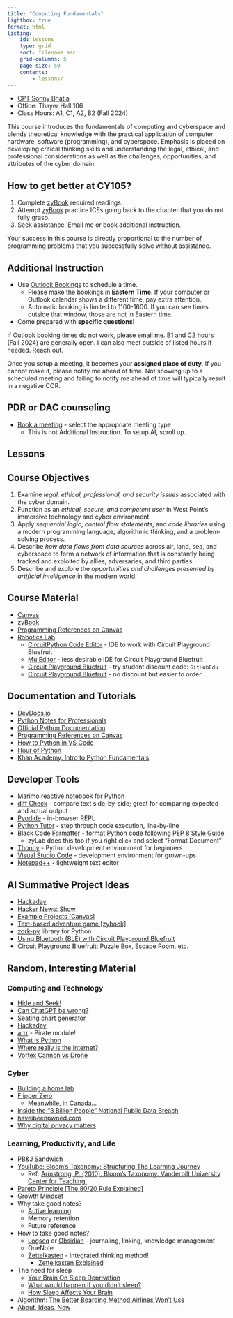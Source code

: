 ```yaml
---
title: "Computing Fundamentals"
lightbox: true
format: html
listing:
    id: lessons
    type: grid
    sort: filename asc
    grid-columns: 5
    page-size: 50
    contents:
        - lessons/
---
```


- [CPT Sonny Bhatia](https://bhatia.dev/)
- Office: Thayer Hall 106
- Class Hours: A1, C1, A2, B2 (Fall 2024)

This course introduces the fundamentals of computing and cyberspace and blends theoretical knowledge with the practical application of computer hardware, software (programming), and cyberspace. Emphasis is placed on developing critical thinking skills and understanding the legal, ethical, and professional considerations as well as the challenges, opportunities, and attributes of the cyber domain.


## How to get better at CY105?

1. Complete [zyBook](https://learn.zybooks.com/zybook/WESTPOINTCY105Fall2024) required readings.
1. Attempt [zyBook](https://learn.zybooks.com/zybook/WESTPOINTCY105Fall2024) practice ICEs going back to the chapter that you do not fully grasp.
1. Seek assistance. Email me or book additional instruction.

Your success in this course is directly proportional to the number of programming problems that you successfully solve without assistance.


## Additional Instruction

- Use [Outlook Bookings](https://outlook.office.com/bookwithme/user/eb7d00eba18d43f0a98c54dee80af31d@westpoint.edu/meetingtype/jltYy6M1Zk-gtINzpqM9Zw2) to schedule a time.
    - Please make the bookings in **Eastern Time**. If your computer or Outlook calendar shows a different time, pay extra attention.
    - Automatic booking is limited to 1100-1600. If you can see times outside that window, those are not in Eastern time.
- Come prepared with **specific questions**!

::: {.callout-note}
If Outlook booking times do not work, please email me. B1 and C2 hours (Fall 2024) are generally open. I can also meet outside of listed hours if needed. Reach out.
:::

::: {.callout-warning}
Once you setup a meeting, it becomes your __assigned place of duty__. If you cannot make it, please notify me ahead of time. Not showing up to a scheduled meeting and failing to notify me ahead of time will typically result in a negative COR.
:::

## PDR or DAC counseling

- [Book a meeting](https://outlook.office.com/bookwithme/user/eb7d00eba18d43f0a98c54dee80af31d@westpoint.edu) - select the appropriate meeting type
    - This is not Additional Instruction. To setup AI, scroll up.

## Lessons

::: {#lessons}
:::


## Course Objectives

1. Examine _legal, ethical, professional, and security issues_ associated with the cyber domain.
1. Function as an _ethical, secure, and competent user_ in West Point’s immersive technology and cyber environment.
1. Apply _sequential logic_, _control flow statements_, and _code libraries_ using a modern programming language, algorithmic thinking, and a problem-solving process.
1. Describe _how data flows from data sources_ across air, land, sea, and cyberspace to form a network of information that is constantly being tracked and exploited by allies, adversaries, and third parties.
1. Describe and explore the _opportunities and challenges presented by artificial intelligence_ in the modern world.


## Course Material
- [Canvas](https://westpoint.instructure.com/courses/7068)
- [zyBook](https://learn.zybooks.com/zybook/WESTPOINTCY105Fall2024/)
- [Programming References on Canvas](https://westpoint.instructure.com/courses/7068/pages/programming-references)
- [Robotics Lab](https://usma-eecs.github.io/CY105_Lab/index.html)
    - [CircuitPython Code Editor](https://code.circuitpython.org/) - IDE to work with Circuit Playground Bluefruit
    - [Mu Editor](https://codewith.mu/) - less desirable IDE for Circuit Playground Bluefruit
    - [Circuit Playground Bluefruit](https://www.adafruit.com/product/764) - try student discount code: `GitHubEdu`
    - [Circuit Playground Bluefruit](https://www.adafruit.com/product/4333) - no discount but easier to order

## Documentation and Tutorials
- [DevDocs.io](https://devdocs.io/python~3.12/)
- [Python Notes for Professionals](https://goalkicker.com/PythonBook/)
- [Official Python Documentation](https://docs.python.org/)
- [Programming References on Canvas](https://westpoint.instructure.com/courses/7068/pages/programming-references)
- [How to Python in VS Code](https://py-vscode.readthedocs.io/)
- [Hour of Python](https://hourofpython.com/)
- [Khan Academy: Intro to Python Fundamentals](https://www.khanacademy.org/computing/intro-to-python-fundamentals)

## Developer Tools
- [Marimo](https://marimo.app/) reactive notebook for Python
- [diff Check](https://diffcheck.io/) - compare text side-by-side; great for comparing expected and actual output
- [Pyodide](https://pyodide.org/en/stable/console.html) - in-browser REPL
- [Python Tutor](https://pythontutor.com/python-compiler.html) - step through code execution, line-by-line
- [Black Code Formatter](https://black.vercel.app/) - format Python code following [PEP 8 Style Guide](https://peps.python.org/pep-0008/)
    - zyLab does this too if you right click and select "Format Document"
- [Thonny](https://thonny.org/) - Python development environment for beginners
- [Visual Studio Code](https://code.visualstudio.com/) - development environment for grown-ups
- [Notepad++](https://notepad-plus-plus.org/) - lightweight text editor

## AI Summative Project Ideas

- [Hackaday](https://hackaday.com/)
- [Hacker News: Show](https://news.ycombinator.com/show)
- [Example Projects [Canvas]](https://westpoint.instructure.com/courses/7068/files/1911864/download)
- [Text-based adventure game [zybook]](https://learn.zybooks.com/zybook/WESTPOINTCY105Fall2024/chapter/17/section/1)
- [zork-py](https://github.com/iamjawa/zork-py) library for Python
- [Using Bluetooth (BLE) with Circuit Playground Bluefruit](https://github.com/adafruit/Adafruit_CircuitPython_BLE_Radio)
- Circuit Playground Bluefruit: Puzzle Box, Escape Room, etc.

## Random, Interesting Material

### Computing and Technology

- [Hide and Seek!](https://www.youtube.com/embed/Lu56xVlZ40M)
- [Can ChatGPT be wrong?](https://chatgpt.com/share/a329b032-7e1d-4568-be40-9227de866a8b)
- [Seating chart generator](https://gist.github.com/aadityabhatia/86077fea4ccd353bfb017df733a70d19)
- [Hackaday](https://hackaday.com/)
- [arrr](https://arrr.readthedocs.io/) - Pirate module!
- [What is Python](https://www.youtube.com/embed/x7X9w_GIm1s)
- [Where really is the Internet?](https://www.youtube.com/embed/Ve810FHZ1CQ)
- [Vortex Cannon vs Drone](https://www.youtube.com/embed/SrGENEXocJU)

### Cyber

- [Building a home lab](https://aj-labz.gitbook.io/aj-labz)
- [Flipper Zero](https://www.youtube.com/embed/nLIp4wd0oXs)
    - [Meanwhile, in Canada...](https://arstechnica.com/security/2024/02/canada-vows-to-ban-flipper-zero-device-in-crackdown-on-car-theft/)
- [Inside the "3 Billion People" National Public Data Breach](https://www.troyhunt.com/inside-the-3-billion-people-national-public-data-breach/)
- [haveibeenpwned.com](https://haveibeenpwned.com/)
- [Why digital privacy matters](https://www.privacyguides.org/en/basics/why-privacy-matters/)

### Learning, Productivity, and Life
- [PB&J Sandwich](https://www.youtube.com/watch?v=FN2RM-CHkuI)
- [YouTube: Bloom’s Taxonomy: Structuring The Learning Journey](https://www.youtube.com/embed/ayefSTAnCR8)
    - Ref: [Armstrong, P. (2010). Bloom’s Taxonomy. Vanderbilt University Center for Teaching.](https://cft.vanderbilt.edu/guides-sub-pages/blooms-taxonomy/)
- [Pareto Principle [The 80/20 Rule Explained]](https://www.youtube.com/embed/lsGwqk_agcQ)
- [Growth Mindset](https://www.youtube.com/embed/KUWn_TJTrnU)
- Why take good notes?
    - [Active learning](https://www.youtube.com/embed/xxVxgQJwV7w)
    - Memory retention
    - Future reference
- How to take good notes?
    - [Logseq](https://logseq.com/) or [Obsidian](https://obsidian.md/) - journaling, linking, knowledge management
    - OneNote
    - [Zettelkasten](https://zettelkasten.de/) - integrated thinking method!
        - [Zettelkasten Explained](https://www.youtube.com/embed/GpV47rUYk8I)
- The need for sleep
    - [Your Brain On Sleep Deprivation](https://www.youtube.com/embed/lvKrDsreUgM)
    - [What would happen if you didn’t sleep?](https://www.youtube.com/embed/dqONk48l5vY)
    - [How Sleep Affects Your Brain](https://www.youtube.com/embed/IzQ2siryQrM)
- Algorithm: [The Better Boarding Method Airlines Won't Use](https://www.youtube.com/embed/oAHbLRjF0vo)
- [About, Ideas, Now](https://aboutideasnow.com/)
